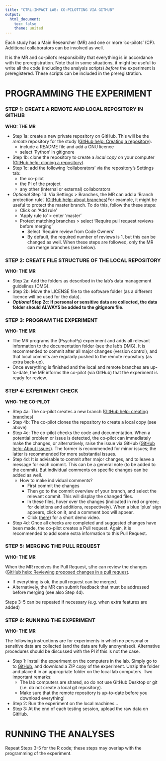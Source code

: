 ```yaml
---
title: "CTRL-IMPACT LAB: CO-PILOTTING VIA GITHUB"
output:
  html_document:
    toc: false
    theme: united
---
```


Each study has a Main Researcher (MR) and one or more 'co-pilots' (CP).
Additional collaborators can be involved as well.

It is the MR and co-pilot's responsibility that everything is in accordance with the preregistration. Note that in some situations, it might be useful to write all the code (including the analysis scripts) *before* the experiment is preregistered. These scripts can be included in the preregistration.

# PROGRAMMING THE EXPERIMENT

### STEP 1: CREATE A REMOTE AND LOCAL REPOSITORY IN GITHUB
  **WHO: THE MR**

- Step 1a: create a new private repository on GitHub. This will be the *remote* repository for the study ([GitHub help: Creating a repository](https://help.github.com/articles/creating-a-new-repository/)).
    - include a README file and add a GNU licence
    - select 'Python' in gitignore
- Step 1b: clone the repository to create a *local copy* on your computer ([GitHub help: cloning a repository](https://help.github.com/articles/cloning-a-repository/)).
- Step 1c: add the following 'collaborators' via the repository's Settings tab:
    - the co-pilot
    - the PI of the project
    - any other (internal or external) collaborators
- *Optional* Step 1d: Via Settings > Branches, the MR can add a 'Branch protection rule'. ([GitHub help: about branches](https://help.github.com/articles/about-branches/))For example, it might be useful to protect the master branch. To do this, follow the these steps:
    - Click on 'Add rule'
    - 'Apply rule to' > enter 'master'
    - Protect matching branches > select 'Require pull request reviews before merging'
        - Select 'Require review from Code Owners'
        - By default, the required number of reviews is 1, but this can be changed as well.
  When these steps are followed, only the MR can merge branches (see below).

### STEP 2: CREATE FILE STRUCTURE OF THE LOCAL REPOSITORY
  **WHO: THE MR**

- Step 2a: Add the folders as described in the lab's data management guidelines (DMG).
- Step 2b: Move the LICENSE file to the software folder (as a different licence will be used for the data).
- ***Optional* Step 2c: If personal or sensitive data are collected, the data folder should ALWAYS be added to the gitignore file.**


### STEP 3: PROGRAM THE EXPERIMENT
  **WHO: THE MR**

- The MR programs the (PsychoPy) experiment and adds all relevant information to the documentation folder (see the lab's DMG). It is recommended to commit after all major changes (version control), and that local commits are regularly pushed to the remote repository (as extra back-up).
- Once everything is finished and the local and remote branches are up-to-date, the MR informs the co-pilot (via GitHub) that the experiment is ready for review.

### STEP 4: EXPERIMENT CHECK
  **WHO: THE CO-PILOT**

- Step 4a: The co-pilot creates a new branch ([GitHub help: creating branches](https://help.github.com/articles/creating-and-deleting-branches-within-your-repository/))
- Step 4b: The co-pilot clones the repository to create a local copy (see above)
- Step 4c: The co-pilot checks the code and documentation. When a potential problem or issue is detected, the co-pilot can immediately make the changes, or alternatively, raise the issue via GitHub ([GitHub help: About issues](https://help.github.com/articles/about-issues/)). The former is recommended for minor issues; the latter is recommended for more substantial issues.
- Step 4d: It is advisable to commit after major changes, and to leave a message for each commit. This can be a general note (to be added to the commit). But individual comments on specific changes can be added as well.
  - How to make individual comments?
    - First commit the changes
    - Then go to the commit overview of your branch, and select the relevant commit. This will display the changed files.
    - In these files, hover over the changes (indicated in red or green; for deletions and additions, respectively). When a blue 'plus' sign appears, click on it, and a comment box will appear.
    - Click ([here](single_comment_demo.mp4)) for a short demo video.
- Step 4d: Once all checks are completed and suggested changes have been made, the co-pilot creates a Pull request. Again, it is recommended to add some extra information to this Pull Request.

### STEP 5: MERGING THE PULL REQUEST
  **WHO: THE MR**

When the MR receives the Pull Request, s/he can review the changes ([GitHub help: Reviewing proposed changes in a pull request](https://help.github.com/articles/reviewing-proposed-changes-in-a-pull-request/).

  - If everything is ok, the pull request can be merged.
  - Alternatively, the MR can submit feedback that must be addressed before merging (see also Step 4d).

Steps 3–5 can be repeated if necessary (e.g. when extra features are added)

### STEP 6: RUNNING THE EXPERIMENT
  **WHO: THE MR**

The following instructions are for experiments in which no personal or sensitive data are collected (and the data are fully anonymised). Alternative procedures should be discussed with the PI if this is not the case.

- Step 1: Install the experiment on the computers in the lab. Simply go to to [GitHub](GitHub.com), and download a ZIP copy of the experiment. Unzip the folder and place it in an appropriate folder on the local lab computers. Two important remarks:
  - The lab computers are shared, so do not use GitHub Desktop or git (i.e. do not create a local git repository).
  - Make sure that the remote repository is up-to-date before you download everything!
- Step 2: Run the experiment on the local machines...
- Step 3: At the end of each testing session, upload the raw data on GitHub.

# RUNNING THE ANALYSES

Repeat Steps 3-5 for the R code; these steps may overlap with the programming of the experiment. 
